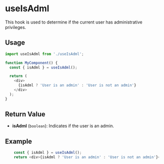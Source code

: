 
<Meta title="Hooks/useIsAdml" />

# useIsAdml

This hook is used to determine if the current user has administrative privileges.

## Usage

```typescript
import useIsAdml from './useIsAdml';

function MyComponent() {
  const { isAdml } = useIsAdml();

  return (
    <div>
      {isAdml ? 'User is an admin' : 'User is not an admin'}
    </div>
  );
}
```

## Return Value

- **isAdml** (`boolean`): Indicates if the user is an admin.

## Example

```typescript
    const { isAdml } = useIsAdml();
    return <div>{isAdml ? 'User is an admin' : 'User is not an admin'}</div>;
```
